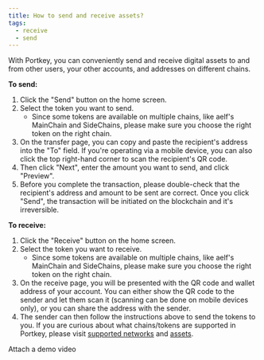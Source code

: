 ```yaml
---
title: How to send and receive assets?
tags:
  - receive
  - send
---
```


With Portkey, you can conveniently send and receive digital assets to and from other users, your other accounts, and addresses on different chains.

**To send:**

1. Click the "Send" button on the home screen.
2. Select the token you want to send.
   * Since some tokens are available on multiple chains, like aelf's MainChain and SideChains, please make sure you choose the right token on the right chain.
3. On the transfer page, you can copy and paste the recipient's address into the "To" field. If you're operating via a mobile device, you can also click the top right-hand corner to scan the recipient's QR code.
4. Then click "Next", enter the amount you want to send, and click "Preview".
5. Before you complete the transaction, please double-check that the recipient's address and amount to be sent are correct. Once you click "Send", the transaction will be initiated on the blockchain and it's irreversible.

**To receive:**

1. Click the "Receive" button on the home screen.
2. Select the token you want to receive.
   * Since some tokens are available on multiple chains, like aelf's MainChain and SideChains, please make sure you choose the right token on the right chain.
3. On the receive page, you will be presented with the QR code and wallet address of your account. You can either show the QR code to the sender and let them scan it (scanning can be done on mobile devices only), or you can share the address with the sender.
4. The sender can then follow the instructions above to send the tokens to you.
   If you are curious about what chains/tokens are supported in Portkey, please visit <u>supported networks</u> and <u>assets</u>.

Attach a demo video
